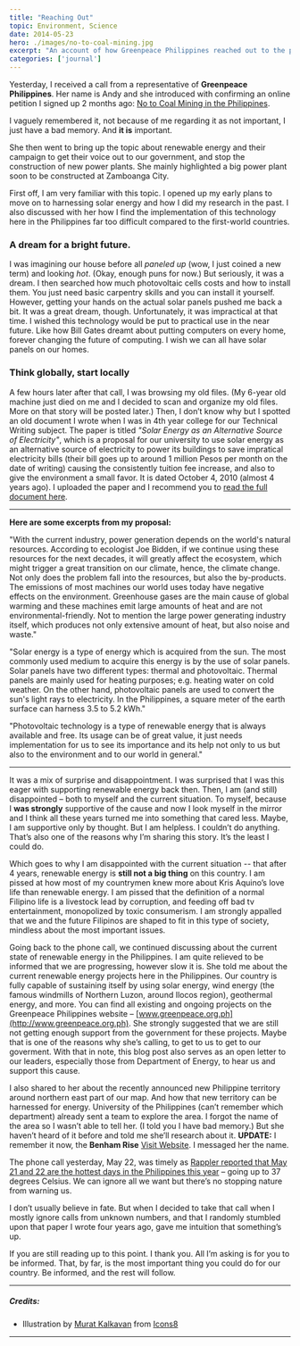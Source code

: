 ```yaml
---
title: "Reaching Out"
topic: Environment, Science
date: 2014-05-23
hero: ./images/no-to-coal-mining.jpg
excerpt: "An account of how Greenpeace Philippines reached out to the people believing in their cause"
categories: ['journal']
---
```


Yesterday, I received a call from a representative of **Greenpeace Philippines**. Her name is Andy and she introduced with confirming an online petition I signed up 2 months ago: [No to Coal Mining in the Philippines](http://www.change.org/petitions/we-want-clean-energy-in-the-philippines).

I vaguely remembered it, not because of me regarding it as not important, I just have a bad memory. And **it is** important.

She then went to bring up the topic about renewable energy and their campaign to get their voice out to our government, and stop the construction of new power plants. She mainly highlighted a big power plant soon to be constructed at Zamboanga City.

First off, I am very familiar with this topic. I opened up my early plans to move on to harnessing solar energy and how I did my research in the past.  I also discussed with her how I find the implementation of this technology here in the Philippines far too difficult compared to the first-world countries.

### A dream for a bright future.

I was imagining our house before all *paneled up* (wow, I just coined a new term) and looking *hot*. (Okay, enough puns for now.) But seriously, it was a dream. I then searched how much photovoltaic cells costs and how to install them. You just need basic carpentry skills and you can install it yourself. However, getting your hands on the actual solar panels pushed me back a bit. It was a great dream, though. Unfortunately, it was impractical at that time. I wished this technology would be put to practical use in the near future. Like how Bill Gates dreamt about putting computers on every home, forever changing the future of computing. I wish we can all have solar panels on our homes.

### Think globally, start locally

A few hours later after that call, I was browsing my old files. (My 6-year old machine just died on me and I decided to scan and organize my old files. More on that story will be posted later.) Then, I don’t know why but I spotted an old document I wrote when I was in 4th year college for our Technical Writing subject. The paper is titled *"Solar Energy as an Alternative Source of Electricity"*, which is a proposal for our university to use solar energy as an alternative source of electricity to power its buildings to save impratical electricity bills (their bill goes up to around 1 million Pesos per month  on the date of writing) causing the consistently tuition fee increase, and also to give the environment a small favor. It is dated October 4, 2010 (almost 4 years ago). I uploaded the paper and I recommend you to <a href="./images/solar-energy-as-an-alternative.pdf" target="_blank">read the full document here</a>.

<hr />

**Here are some excerpts from my proposal:**

"With the current industry, power generation depends on the world's natural resources. According to ecologist Joe Bidden, if we continue using these resources for the next decades, it will greatly affect the ecosystem, which might trigger a great transition on our climate, hence, the climate change. Not only does the problem fall into the resources, but also the by-products. The emissions of most machines our world uses today have negative effects on the environment. Greenhouse gases are the main cause of global warming and these machines emit large amounts of heat and are not environmental-friendly. Not to mention the large power generating industry itself, which produces not only extensive amount of heat, but also noise and waste."

"Solar energy is a type of energy which is acquired from the sun. The most commonly used medium to acquire this energy is by the use of solar panels. Solar panels have two different types: thermal and photovoltaic. Thermal panels are mainly used for heating purposes; e.g. heating water on cold weather. On the other hand, photovoltaic panels are used to convert the sun's light rays to electricity. In the Philippines, a square meter of the earth surface can harness 3.5 to 5.2 kWh."

"Photovoltaic technology is a type of renewable energy that is always available and free. Its usage can be of great value, it just needs implementation for us to see its importance and its help not only to us but also to the environment and to our world in general."

<hr />

It was a mix of surprise and disappointment. I was surprised that I was this eager with supporting renewable energy back then. Then, I am (and still) disappointed – both to myself and the current situation. To myself, because I **was strongly** supportive of the cause and now I look myself in the mirror and I think all these years turned me into something that cared less. Maybe, I am supportive only by thought. But I am helpless. I couldn’t do anything. That’s also one of the reasons why I’m sharing this story. It’s the least I could do.

Which goes to why I am disappointed with the current situation --  that after 4 years, renewable energy is **still not a big thing** on this country. I am pissed at how most of my countrymen knew more about Kris Aquino’s love life than renewable energy. I am pissed that the definition of a normal Filipino life is a livestock lead by corruption, and feeding off bad tv entertainment, monopolized by toxic consumerism. I am strongly appalled that we and the future Filipinos are shaped to fit in this type of society, mindless about the most important issues.

Going back to the phone call, we continued discussing about the current state of renewable energy in the Philippines. I am quite relieved to be informed that we are progressing, however slow it is. She told me about the current renewable energy projects here in the Philippines. Our country is fully capable of sustaining itself by using solar energy, wind energy (the famous windmills of Northern Luzon, around Ilocos region), geothermal energy, and more. You can find all existing and ongoing projects on the Greenpeace Philippines website – [www.greenpeace.org.ph](http://www.greenpeace.org.ph).  She strongly suggested that we are still not getting enough support from the government for these projects. Maybe that is one of the reasons why she’s calling, to get to us to get to our goverment. With that in note, this blog post also serves as an open letter to our leaders, especially those from Department of Energy, to hear us and support this cause.

I also shared to her about the recently announced new Philippine territory around northern east part of our map. And how that new territory can be harnessed for energy. University of the Philippines (can’t remember which department) already sent a team to explore the area. I forgot the name of the area so I wasn’t able to tell her. (I told you I have bad memory.) But she haven’t heard of it before and told me she’ll research about it. **UPDATE:** I remember it now, the **Benham Rise** [Visit Website](http://benhamrise.com/). I messaged her the name.

The phone call yesterday, May 22, was timely as [Rappler reported that May 21 and 22 are the hottest days in the Philippines this year](http://www.rappler.com/business/industries/173-power-and-energy/58417-may-21-22-hottest-days-2014) – going up to 37 degrees Celsius. We can ignore all we want but there’s no stopping nature from warning us.

I don’t usually believe in fate. But when I decided to take that call when I mostly ignore calls from unknown numbers, and that I randomly stumbled upon that paper I wrote four years ago, gave me intuition that something’s up.

If you are still reading up to this point. I thank you. All I’m asking is for you to be informed. That, by far, is the most important thing you could do for our country. Be informed, and the rest will follow.

<hr />

##### Credits:
* Illustration by [Murat Kalkavan](https://dribbble.com/muratkalkavan) from [Icons8](https://icons8.com/)

<hr />
